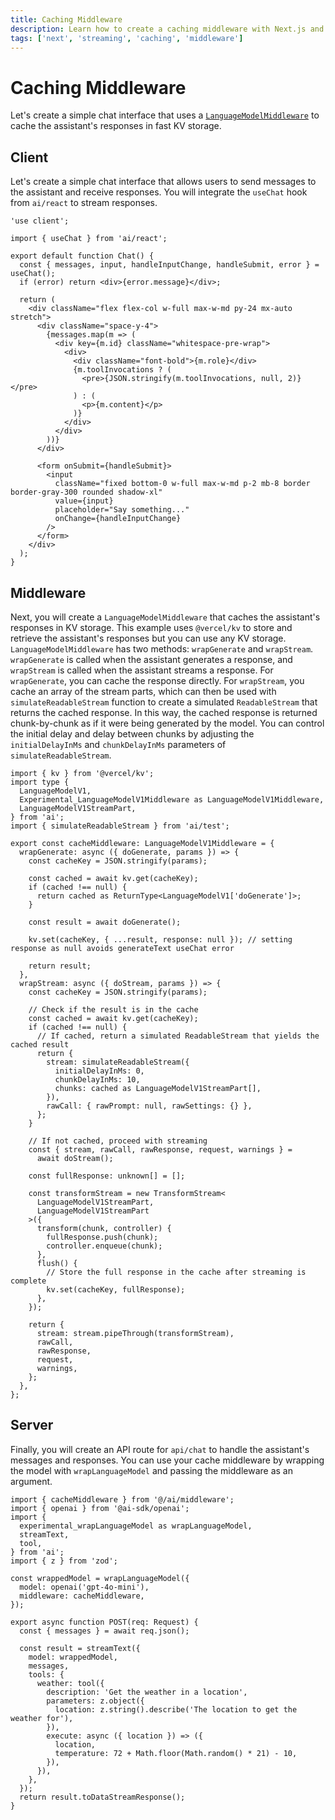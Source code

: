 ```yaml
---
title: Caching Middleware
description: Learn how to create a caching middleware with Next.js and KV.
tags: ['next', 'streaming', 'caching', 'middleware']
---
```


# Caching Middleware

Let's create a simple chat interface that uses a [`LanguageModelMiddleware`](/docs/ai-sdk-core/middleware) to cache the assistant's responses in fast KV storage.

## Client

Let's create a simple chat interface that allows users to send messages to the assistant and receive responses. You will integrate the `useChat` hook from `ai/react` to stream responses.

```tsx filename='app/page.tsx'
'use client';

import { useChat } from 'ai/react';

export default function Chat() {
  const { messages, input, handleInputChange, handleSubmit, error } = useChat();
  if (error) return <div>{error.message}</div>;

  return (
    <div className="flex flex-col w-full max-w-md py-24 mx-auto stretch">
      <div className="space-y-4">
        {messages.map(m => (
          <div key={m.id} className="whitespace-pre-wrap">
            <div>
              <div className="font-bold">{m.role}</div>
              {m.toolInvocations ? (
                <pre>{JSON.stringify(m.toolInvocations, null, 2)}</pre>
              ) : (
                <p>{m.content}</p>
              )}
            </div>
          </div>
        ))}
      </div>

      <form onSubmit={handleSubmit}>
        <input
          className="fixed bottom-0 w-full max-w-md p-2 mb-8 border border-gray-300 rounded shadow-xl"
          value={input}
          placeholder="Say something..."
          onChange={handleInputChange}
        />
      </form>
    </div>
  );
}
```

## Middleware

Next, you will create a `LanguageModelMiddleware` that caches the assistant's responses in KV storage. This example uses `@vercel/kv` to store and retrieve the assistant's responses but you can use any KV storage. `LanguageModelMiddleware` has two methods: `wrapGenerate` and `wrapStream`. `wrapGenerate` is called when the assistant generates a response, and `wrapStream` is called when the assistant streams a response. For `wrapGenerate`, you can cache the response directly. For `wrapStream`, you cache an array of the stream parts, which can then be used with `simulateReadableStream` function to create a simulated `ReadableStream` that returns the cached response. In this way, the cached response is returned chunk-by-chunk as if it were being generated by the model. You can control the initial delay and delay between chunks by adjusting the `initialDelayInMs` and `chunkDelayInMs` parameters of `simulateReadableStream`.

```tsx filename='ai/middleware.ts'
import { kv } from '@vercel/kv';
import type {
  LanguageModelV1,
  Experimental_LanguageModelV1Middleware as LanguageModelV1Middleware,
  LanguageModelV1StreamPart,
} from 'ai';
import { simulateReadableStream } from 'ai/test';

export const cacheMiddleware: LanguageModelV1Middleware = {
  wrapGenerate: async ({ doGenerate, params }) => {
    const cacheKey = JSON.stringify(params);

    const cached = await kv.get(cacheKey);
    if (cached !== null) {
      return cached as ReturnType<LanguageModelV1['doGenerate']>;
    }

    const result = await doGenerate();

    kv.set(cacheKey, { ...result, response: null }); // setting response as null avoids generateText useChat error

    return result;
  },
  wrapStream: async ({ doStream, params }) => {
    const cacheKey = JSON.stringify(params);

    // Check if the result is in the cache
    const cached = await kv.get(cacheKey);
    if (cached !== null) {
      // If cached, return a simulated ReadableStream that yields the cached result
      return {
        stream: simulateReadableStream({
          initialDelayInMs: 0,
          chunkDelayInMs: 10,
          chunks: cached as LanguageModelV1StreamPart[],
        }),
        rawCall: { rawPrompt: null, rawSettings: {} },
      };
    }

    // If not cached, proceed with streaming
    const { stream, rawCall, rawResponse, request, warnings } =
      await doStream();

    const fullResponse: unknown[] = [];

    const transformStream = new TransformStream<
      LanguageModelV1StreamPart,
      LanguageModelV1StreamPart
    >({
      transform(chunk, controller) {
        fullResponse.push(chunk);
        controller.enqueue(chunk);
      },
      flush() {
        // Store the full response in the cache after streaming is complete
        kv.set(cacheKey, fullResponse);
      },
    });

    return {
      stream: stream.pipeThrough(transformStream),
      rawCall,
      rawResponse,
      request,
      warnings,
    };
  },
};
```

## Server

Finally, you will create an API route for `api/chat` to handle the assistant's messages and responses. You can use your cache middleware by wrapping the model with `wrapLanguageModel` and passing the middleware as an argument.

```tsx filename='app/api/chat/route.ts'
import { cacheMiddleware } from '@/ai/middleware';
import { openai } from '@ai-sdk/openai';
import {
  experimental_wrapLanguageModel as wrapLanguageModel,
  streamText,
  tool,
} from 'ai';
import { z } from 'zod';

const wrappedModel = wrapLanguageModel({
  model: openai('gpt-4o-mini'),
  middleware: cacheMiddleware,
});

export async function POST(req: Request) {
  const { messages } = await req.json();

  const result = streamText({
    model: wrappedModel,
    messages,
    tools: {
      weather: tool({
        description: 'Get the weather in a location',
        parameters: z.object({
          location: z.string().describe('The location to get the weather for'),
        }),
        execute: async ({ location }) => ({
          location,
          temperature: 72 + Math.floor(Math.random() * 21) - 10,
        }),
      }),
    },
  });
  return result.toDataStreamResponse();
}
```

